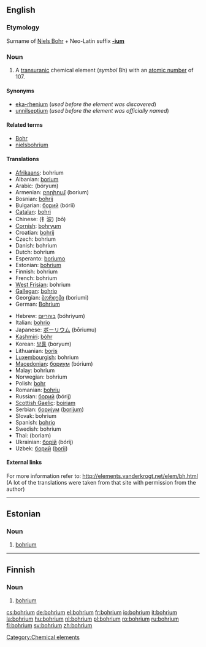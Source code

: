 {{see|Bohrium}}
==English==
{{elements|Bh|seaborgium|Sg|hassium|Hs}}

===Etymology===
Surname of [[w:Niels Bohr|Niels Bohr]] + Neo-Latin suffix '''[[-ium]]'''

===Noun===
{{en-noun|-}}
{{wikipedia}}

# A [[transuranic]] chemical element (''symbol'' Bh) with an [[atomic number]] of 107.

====Synonyms====
* [[eka-rhenium]] (''used before the element was discovered'')
* [[unnilseptium]] (''used before the element was officially named'')

====Related terms====
* [[w:Niels Bohr|Bohr]]
* [[nielsbohrium]]

====Translations====
{{top}}
* [[Afrikaans]]: bohrium
* Albanian: [[borium]]
* Arabic: {{Arab|[[بوريوم]]}} (bóryum) {{m}}
* Armenian: [[բորիում]] (borium)
* Bosnian: [[bohrij]]
* Bulgarian: [[борий]] (bóriî) {{m}}
* [[Catalan]]: [[bohri]]
* Chinese: (钅波) (bō)
* [[Cornish]]: [[bohryum]]
* Croatian: [[bohrij]]
* Czech: bohrium
* Danish: bohrium
* Dutch: bohrium {{n}}
* Esperanto: [[boriumo]]
* Estonian: [[#Estonian|bohrium]]
* Finnish: bohrium
* French: bohrium {{m}}
* [[West Frisian]]: bohrium
* [[Gallegan]]: [[bohrio]]
* Georgian: [[ბორიუმი]] (boriumi)
* German: [[Bohrium]] {{n}}
{{mid}}
* Hebrew: [[בוהריום]] (bóhriyum)
* Italian: [[bohrio]] {{m}}
* Japanese: [[ボーリウム]] (bōriumu)
* [[Kashmiri]]: [[bòhr]]
* Korean: [[보륨]] (boryum)
* Lithuanian: [[boris]]
* [[Luxembourgish]]: bohrium
* [[Macedonian]]: [[бориум]] (bórium) {{m}}
* Malay: bohrium
* Norwegian: bohrium
* Polish: [[bohr]] {{m}}
* Romanian: [[bohriu]] {{n}}
* Russian: [[борий]] (bórij) {{m}}
* [[Scottish Gaelic]]: [[boiriam]]
* Serbian: [[бориjум]] ([[borijum]]) {{m}}
* Slovak: bohrium
* Spanish: [[bohrio]] {{m}}
* Swedish: bohrium
* Thai: {{Thai|[[มอหเรียม]]}} (boriam)
* Ukrainian: [[борiй]] (bórij) {{m}}
* Uzbek: [[борий]] ([[borii]])
{{bottom}}

====External links====
For more information refer to:
http://elements.vanderkrogt.net/elem/bh.html
(A lot of the translations were taken from that site with permission from the author)

[[Category:Chemical elements]]

----

==Estonian==

===Noun===
{{infl|et|noun}}

# {{chemical element|lang=et}} [[#English|bohrium]]

----

==Finnish==
{{wikipedia|lang=fi}}

===Noun===
{{fi-noun}}

# {{chemical element|lang=fi}} [[#English|bohrium]]

[[cs:bohrium]]
[[de:bohrium]]
[[el:bohrium]]
[[fr:bohrium]]
[[io:bohrium]]
[[it:bohrium]]
[[la:bohrium]]
[[hu:bohrium]]
[[nl:bohrium]]
[[pl:bohrium]]
[[ro:bohrium]]
[[ru:bohrium]]
[[fi:bohrium]]
[[sv:bohrium]]
[[zh:bohrium]]